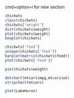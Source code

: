 cmd+option+i for new section
 
```r
chickwts
class(chickwts)
chickwts["weight"]
dist(chickwts$weight)
plot(chickwts$weight)
boxplot(chickwts)
```

```r
chickwts['feed']
unique(chickwts['feed'])
barplot(matrix(chickwts$feed))
plot(chickwts['feed'])

```

```r

pie(chickwts$weight)
```


```r
dotchart(mtcars$mpg,mtcars$wt)
stripchart(mtcars)
```

```r

plot(LakeHuron)

```

